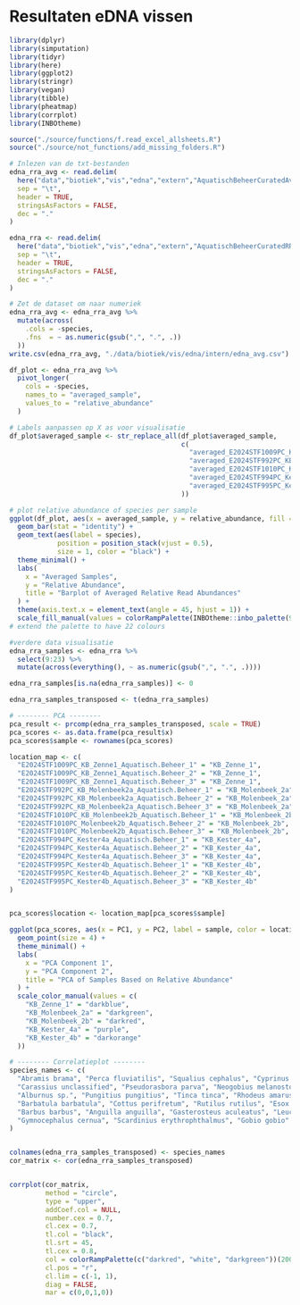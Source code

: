 # Resultaten eDNA vissen

```r
library(dplyr)
library(simputation)
library(tidyr)
library(here)
library(ggplot2)
library(stringr)
library(vegan)
library(tibble)
library(pheatmap)
library(corrplot)
library(INBOtheme)
```

```r
source("./source/functions/f.read_excel_allsheets.R")
source("./source/not_functions/add_missing_folders.R")
```

```r
# Inlezen van de txt-bestanden 
edna_rra_avg <- read.delim(
  here("data","biotiek","vis","edna","extern","AquatischBeheerCuratedAveragedRRA_Hellinger.txt"),
  sep = "\t", 
  header = TRUE,
  stringsAsFactors = FALSE,
  dec = "."  
)

edna_rra <- read.delim(
  here("data","biotiek","vis","edna","extern","AquatischBeheerCuratedRRA_Hellinger.txt"),
  sep = "\t", 
  header = TRUE,
  stringsAsFactors = FALSE,
  dec = "."  
)
```

```r
# Zet de dataset om naar numeriek 
edna_rra_avg <- edna_rra_avg %>%
  mutate(across(
    .cols = -species,                        
    .fns  = ~ as.numeric(gsub(",", ".", .))   
  ))
write.csv(edna_rra_avg, "./data/biotiek/vis/edna/intern/edna_avg.csv")

df_plot <- edna_rra_avg %>%
  pivot_longer(
    cols = -species,                       
    names_to = "averaged_sample",
    values_to = "relative_abundance"
  )

# Labels aanpassen op X as voor visualisatie
df_plot$averaged_sample <- str_replace_all(df_plot$averaged_sample, 
                                           c(
                                             "averaged_E2024STF1009PC_KB_Zenne1_Aquatisch.Beheer_1" = "KB_Zenne_1",
                                             "averaged_E2024STF992PC_KB_Molenbeek2a_Aquatisch.Beheer_1" = "KB_Molenbeek_2a",
                                             "averaged_E2024STF1010PC_KB_Molenbeek2b_Aquatisch.Beheer_1" = "KB_Molenbeek_2b",
                                             "averaged_E2024STF994PC_Kester4a_Aquatisch.Beheer_1" = "KB_Kester_4a",
                                             "averaged_E2024STF995PC_Kester4b_Aquatisch.Beheer_1" = "KB_Kester_4b"
                                           ))

# plot relative abundance of species per sample
ggplot(df_plot, aes(x = averaged_sample, y = relative_abundance, fill = species)) +
  geom_bar(stat = "identity") +
  geom_text(aes(label = species),
            position = position_stack(vjust = 0.5),  
            size = 1, color = "black") +
  theme_minimal() +
  labs(
    x = "Averaged Samples",
    y = "Relative Abundance",
    title = "Barplot of Averaged Relative Read Abundances"
  ) +
  theme(axis.text.x = element_text(angle = 45, hjust = 1)) + 
  scale_fill_manual(values = colorRampPalette(INBOtheme::inbo_palette(9))(22))
# extend the palette to have 22 colours
```

```r
#verdere data visualisatie
edna_rra_samples <- edna_rra %>%
  select(9:23) %>%  
  mutate(across(everything(), ~ as.numeric(gsub(",", ".", .))))  

edna_rra_samples[is.na(edna_rra_samples)] <- 0

edna_rra_samples_transposed <- t(edna_rra_samples)

# -------- PCA --------
pca_result <- prcomp(edna_rra_samples_transposed, scale = TRUE)
pca_scores <- as.data.frame(pca_result$x)
pca_scores$sample <- rownames(pca_scores)

location_map <- c(
  "E2024STF1009PC_KB_Zenne1_Aquatisch.Beheer_1" = "KB_Zenne_1",
  "E2024STF1009PC_KB_Zenne1_Aquatisch.Beheer_2" = "KB_Zenne_1",
  "E2024STF1009PC_KB_Zenne1_Aquatisch.Beheer_3" = "KB_Zenne_1",
  "E2024STF992PC_KB_Molenbeek2a_Aquatisch.Beheer_1" = "KB_Molenbeek_2a",
  "E2024STF992PC_KB_Molenbeek2a_Aquatisch.Beheer_2" = "KB_Molenbeek_2a",
  "E2024STF992PC_KB_Molenbeek2a_Aquatisch.Beheer_3" = "KB_Molenbeek_2a",
  "E2024STF1010PC_KB_Molenbeek2b_Aquatisch.Beheer_1" = "KB_Molenbeek_2b",
  "E2024STF1010PC_Molenbeek2b_Aquatisch.Beheer_2" = "KB_Molenbeek_2b",
  "E2024STF1010PC_Molenbeek2b_Aquatisch.Beheer_3" = "KB_Molenbeek_2b",
  "E2024STF994PC_Kester4a_Aquatisch.Beheer_1" = "KB_Kester_4a",
  "E2024STF994PC_Kester4a_Aquatisch.Beheer_2" = "KB_Kester_4a",
  "E2024STF994PC_Kester4a_Aquatisch.Beheer_3" = "KB_Kester_4a",
  "E2024STF995PC_Kester4b_Aquatisch.Beheer_1" = "KB_Kester_4b",
  "E2024STF995PC_Kester4b_Aquatisch.Beheer_2" = "KB_Kester_4b",
  "E2024STF995PC_Kester4b_Aquatisch.Beheer_3" = "KB_Kester_4b"
)


pca_scores$location <- location_map[pca_scores$sample]

ggplot(pca_scores, aes(x = PC1, y = PC2, label = sample, color = location)) +
  geom_point(size = 4) +  
  theme_minimal() +
  labs(
    x = "PCA Component 1",
    y = "PCA Component 2",
    title = "PCA of Samples Based on Relative Abundance"
  ) +
  scale_color_manual(values = c(
    "KB_Zenne_1" = "darkblue", 
    "KB_Molenbeek_2a" = "darkgreen", 
    "KB_Molenbeek_2b" = "darkred", 
    "KB_Kester_4a" = "purple", 
    "KB_Kester_4b" = "darkorange"
  ))  
```

```r
# -------- Correlatieplot --------
species_names <- c(
  "Abramis brama", "Perca fluviatilis", "Squalius cephalus", "Cyprinus carpio", 
  "Carassius unclassified", "Pseudorasbora parva", "Neogobius melanostomus", 
  "Alburnus sp.", "Pungitius pungitius", "Tinca tinca", "Rhodeus amarus", 
  "Barbatula barbatula", "Cottus perifretum", "Rutilus rutilus", "Esox lucius", 
  "Barbus barbus", "Anguilla anguilla", "Gasterosteus aculeatus", "Leuciscus leuciscus", 
  "Gymnocephalus cernua", "Scardinius erythrophthalmus", "Gobio gobio"
)


colnames(edna_rra_samples_transposed) <- species_names
cor_matrix <- cor(edna_rra_samples_transposed)


corrplot(cor_matrix, 
         method = "circle",  
         type = "upper",     
         addCoef.col = NULL, 
         number.cex = 0.7,   
         cl.cex = 0.7,        
         tl.col = "black",    
         tl.srt = 45,        
         tl.cex = 0.8,        
         col = colorRampPalette(c("darkred", "white", "darkgreen"))(200), 
         cl.pos = "r",        
         cl.lim = c(-1, 1),   
         diag = FALSE,        
         mar = c(0,0,1,0))   
```
